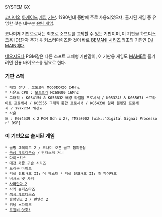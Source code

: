 SYSTEM GX

[[코나미]]의 [[아케이드]] [[게임]] [[기판]]. 1990년대 중반에 주로 사용되었으며, 출시된 게임 중 유명한 것은 대부분 [[슈팅 게임]].

코나미제 기판으로써는 최초로 소프트를 교체할 수 있는 기판이며, 이 기판을 하드디스크용 IDE단자 추가 등 커스터마이즈한 것이 바로 [[BEMANI 시리즈]] 최초의 기판인 [[DJ MAIN]]이다.

[[네오지오]]나 PGM같은 다른 소프트 교체형 기판같이, 이 기판용 게임도 [[MAME]]로 즐기려면 전용 바이오스를 필요로 한다.

=== 기판 스펙 ===
 * 메인 CPU : [[모토로라]] MC68EC020 24Mhz
 * 사운드 CPU : [[모토로라]] MC68000 16Mhz
 * 그래픽 : K054156 & K056832 배경 타일맵 프로세서 / K053246 & K055673 스프라이트 프로세서 / K05555 그래픽 통합 프로세서 / K054338 알파 블렌딩 프로세서 / 288x224 해상도
 * 사운드 : K054539 x 2(PCM 8ch x 2), TMS57002 [wiki:"Digital Signal Processor" DSP]

=== 이 기판으로 출시된 게임 ===
 * 골핑 그레이트 2 / 코나미 오픈 골프 챔피언쉽
 * [[극상 파로디우스]] / 판타스틱 져니
 * 다이스키스
 * [[대전 퍼즐 구슬]] 시리즈
 * 드래군 마이트
 * 리셀 인포서즈 II: 더 웨스턴 / 리셀 인포서즈 II: 건 파이터즈
 * 버서스 넷 사커
 * [[사라만다 2]]
 * 사커 슈퍼스타즈
 * [[섹시 파로디우스]]
 * 슬램덩크 2 / 런앤건 2
 * 위닝 스파이크
 * [[트윈비 얏호!]]
